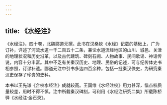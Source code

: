 ```yaml
---
---
---
```

title: 《水经注》
---



《水经注》，四十卷，北魏郦道元撰。此书在汉桑钦《水经》记载的基础上，广为订补，详述了河流水道一千二百五十二条，兼论水道流经地区的山川、城邑、关津的地理状况和历史沿革，以及古代建筑、碑刻石阙、人物故事、民间歌谣、神话传说，内容十分丰富。其中不乏有关秦汉历史、地理、民俗的记述，可与纪传体史书相参照，订谬补遗。郦道元注中引书多达四百余种，包括一批秦汉佚史，为研究秦汉史保存了珍贵的史料。

本书以王先谦《合校水经注》成就较高。王国维《水经注校》用力甚深，惜点校质量较差，用时不得不慎。注中所载秦汉碑刻，可利用《水经注研究二集》所载陈桥驿《水经注·金石录》。